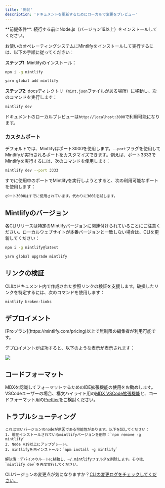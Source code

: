 ```yaml
---
title: '開発'
description: 'ドキュメントを更新するためにローカルで変更をプレビュー'
---
```


<Info>
  **前提条件**: 続行する前にNode.js（バージョン19以上）をインストールしてください。
</Info>

お使いのオペレーティングシステムにMintlifyをインストールして実行するには、以下の手順に従ってください：

**ステップ1**: Mintlifyのインストール：

<CodeGroup>

  ```bash npm
  npm i -g mintlify
  ```

```bash yarn
yarn global add mintlify
```

</CodeGroup>

**ステップ2**: docsディレクトリ（`mint.json`ファイルがある場所）に移動し、次のコマンドを実行します：

```bash
mintlify dev
```

ドキュメントのローカルプレビューは`http://localhost:3000`で利用可能になります。

### カスタムポート

デフォルトでは、Mintlifyはポート3000を使用します。`--port`フラグを使用してMintlifyが実行されるポートをカスタマイズできます。例えば、ポート3333でMintlifyを実行するには、次のコマンドを使用します：

```bash
mintlify dev --port 3333
```

すでに使用中のポートでMintlifyを実行しようとすると、次の利用可能なポートを使用します：

```md
ポート3000はすでに使用されています。代わりに3001を試します。
```

## Mintlifyのバージョン

各CLIリリースは特定のMintlifyバージョンに関連付けられていることにご注意ください。ローカルウェブサイトが本番バージョンと一致しない場合は、CLIを更新してください：

<CodeGroup>

```bash npm
npm i -g mintlify@latest
```

```bash yarn
yarn global upgrade mintlify
```

</CodeGroup>

## リンクの検証

CLIはドキュメント内で作成された参照リンクの検証を支援します。破損したリンクを特定するには、次のコマンドを使用します：

```bash
mintlify broken-links
```

## デプロイメント

<Tip>
  [Proプラン](https://mintlify.com/pricing)以上で無制限の編集者が利用可能です。
</Tip>

デプロイメントが成功すると、以下のような表示が表示されます：

<Frame>
  <img src="/images/checks-passed.png" style={{ borderRadius: '0.5rem' }} />
</Frame>

## コードフォーマット

MDXを認識してフォーマットするためのIDE拡張機能の使用をお勧めします。VSCodeユーザーの場合、構文ハイライト用の[MDX VSCode拡張機能](https://marketplace.visualstudio.com/items?itemName=unifiedjs.vscode-mdx)と、コードフォーマット用の[Prettier](https://marketplace.visualstudio.com/items?itemName=esbenp.prettier-vscode)をご検討ください。

## トラブルシューティング

<AccordionGroup>
  <Accordion title='エラー: darwin-arm64ランタイムを使用して"sharp"モジュールを読み込めませんでした'>

    これは古いバージョンのnodeが原因である可能性があります。以下を試してください：
    1. 現在インストールされているmintlifyバージョンを削除：`npm remove -g mintlify`
    2. Node v19以上にアップグレード。
    3. mintlifyを再インストール：`npm install -g mintlify`
  </Accordion>

  <Accordion title="問題: 不明なエラーが発生した場合">
  
    解決策：デバイスのルートに移動し、~/.mintlifyフォルダを削除します。その後、`mintlify dev`を再度実行してください。
  </Accordion>
</AccordionGroup>

CLIバージョンの変更点が気になりますか？[CLIの変更ログをチェックしてください。](https://www.npmjs.com/package/mintlify?activeTab=versions)